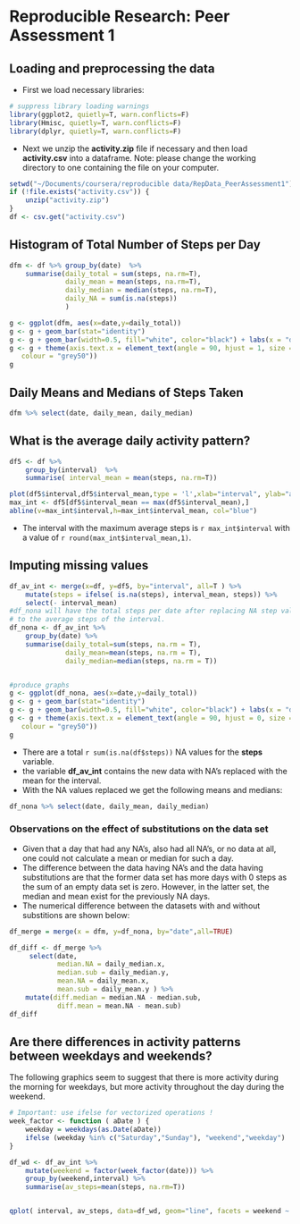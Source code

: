 # Reproducible Research: Peer Assessment 1


## Loading and preprocessing the data

- First we load necessary libraries:

```r
# suppress library loading warnings
library(ggplot2, quietly=T, warn.conflicts=F)
library(Hmisc, quietly=T, warn.conflicts=F)
library(dplyr, quietly=T, warn.conflicts=F)
```

- Next we unzip the **activity.zip** file if necessary and then load
**activity.csv** into a dataframe. Note: please change the working
directory to one containing the file on your computer.
```r
setwd("~/Documents/coursera/reproducible data/RepData_PeerAssessment1")
if (!file.exists("activity.csv")) {
    unzip("activity.zip")
}
df <- csv.get("activity.csv")
```

## Histogram of Total Number of Steps per Day

```r
dfm <- df %>% group_by(date)  %>%
    summarise(daily_total = sum(steps, na.rm=T),
              daily_mean = mean(steps, na.rm=T),
              daily_median = median(steps, na.rm=T),
              daily_NA = sum(is.na(steps))
              )

g <- ggplot(dfm, aes(x=date,y=daily_total))
g <- g + geom_bar(stat="identity")
g <- g + geom_bar(width=0.5, fill="white", color="black") + labs(x = "date", y = "number of steps", title = "Total number of steps taken each day") 
g <- g + theme(axis.text.x = element_text(angle = 90, hjust = 1, size = 8,
   colour = "grey50"))
g
```

## Daily Means and Medians of Steps Taken
```r
dfm %>% select(date, daily_mean, daily_median)
```

## What is the average daily activity pattern?

```r
df5 <- df %>% 
    group_by(interval)  %>%
    summarise( interval_mean = mean(steps, na.rm=T))

plot(df5$interval,df5$interval_mean,type = 'l',xlab="interval", ylab="average steps", main="average steps per interval")
max_int <- df5[df5$interval_mean == max(df5$interval_mean),]
abline(v=max_int$interval,h=max_int$interval_mean, col="blue")
```

- The interval with the maximum average steps is `r max_int$interval` with a value of `r round(max_int$interval_mean,1)`.

## Imputing missing values

```r


df_av_int <- merge(x=df, y=df5, by="interval", all=T ) %>% 
    mutate(steps = ifelse( is.na(steps), interval_mean, steps)) %>%
    select(- interval_mean)
#df_nona will have the total steps per date after replacing NA step values 
# to the average steps of the interval. 
df_nona <- df_av_int %>%
    group_by(date) %>% 
    summarise(daily_total=sum(steps, na.rm = T),
              daily_mean=mean(steps, na.rm = T),
              daily_median=median(steps, na.rm = T))


#produce graphs
g <- ggplot(df_nona, aes(x=date,y=daily_total))
g <- g + geom_bar(stat="identity")
g <- g + geom_bar(width=0.5, fill="white", color="black") + labs(x = "date", y = "number of steps", title = "Total number of steps taken each day") 
g <- g + theme(axis.text.x = element_text(angle = 90, hjust = 0, size = 7,
   colour = "grey50"))
g

```

- There are a total `r sum(is.na(df$steps))` NA values for the **steps** variable.
- the variable **df_av_int** contains the new data with NA's replaced with 
the mean for the interval.
- With the NA values replaced we get the following means and medians: 

```r
df_nona %>% select(date, daily_mean, daily_median)
```

### Observations on the effect of substitutions on the data set

- Given that a day that had any NA's, also had all NA's, or no data at all, one
could not calculate a mean or median for such a day.
- The difference between the data having NA's and the data having substitutions are that
the former data set has more days with 0 steps as the sum of an empty data set is zero. However, in the latter set, the median and mean exist for 
the previously NA days. 
- The numerical difference between the datasets with and without substitions are shown 
below:


```r
df_merge = merge(x = dfm, y=df_nona, by="date",all=TRUE)

df_diff <- df_merge %>% 
     select(date, 
            median.NA = daily_median.x, 
            median.sub = daily_median.y,
            mean.NA = daily_mean.x, 
            mean.sub = daily_mean.y ) %>%
    mutate(diff.median = median.NA - median.sub,
            diff.mean = mean.NA - mean.sub)
df_diff
```


## Are there differences in activity patterns between weekdays and weekends?

The following graphics seem to suggest that there is more activity during the morning for weekdays, but more activity throughout the day during the weekend.

```r
# Important: use ifelse for vectorized operations !
week_factor <- function ( aDate ) {
    weekday = weekdays(as.Date(aDate))
    ifelse (weekday %in% c("Saturday","Sunday"), "weekend","weekday")
}

df_wd <- df_av_int %>% 
    mutate(weekend = factor(week_factor(date))) %>%
    group_by(weekend,interval) %>% 
    summarise(av_steps=mean(steps, na.rm=T))


qplot( interval, av_steps, data=df_wd, geom="line", facets = weekend ~ ., ylab="steps per interval", main="steps per interval for weekdays and weekend")

```
